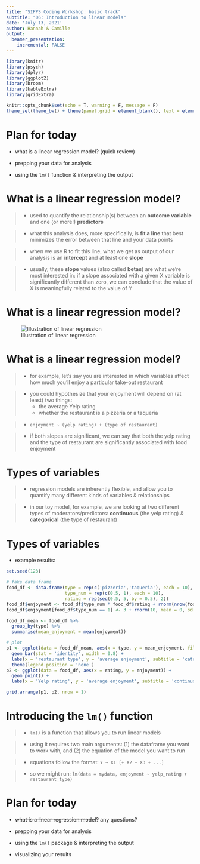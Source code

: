 ```yaml
---
title: "SIPPS Coding Workshop: basic track"
subtitle: "06: Introduction to linear models"
date: 'July 13, 2021'
author: Hannah & Camille
output:
  beamer_presentation:
    incremental: FALSE
---
```


```r

library(knitr)
library(psych)
library(dplyr)
library(ggplot2)
library(broom)
library(kableExtra)
library(gridExtra)

knitr::opts_chunk$set(echo = T, warning = F, message = F)
theme_set(theme_bw() + theme(panel.grid = element_blank(), text = element_text(size = 10)))

```

# Plan for today

- what is a linear regression model? (quick review)

- prepping your data for analysis

- using the `lm()` function & interpreting the output

# What is a linear regression model?

> - used to quantify the relationship(s) between an **outcome variable** and one (or more!) **predictors**

> - what this analysis does, more specifically, is **fit a line** that best minimizes the error between that line and your data points

> - when we use R to fit this line, what we get as output of our analysis is an **intercept** and at least one **slope**

> - usually, these **slope** values (also called **betas**) are what we're most interested in: if a slope associated with a given X variable is significantly different than zero, we can conclude that the value of X is meaningfully related to the value of Y

# What is a linear regression model?

![Illustration of linear regression](linreg.png)

# What is a linear regression model?

> - for example, let's say you are interested in which variables affect how much you'll enjoy a particular take-out restaurant

> - you could hypothesize that your enjoyment will depend on (at least) two things:
>     - the average Yelp rating
>     - whether the restaurant is a pizzeria or a taqueria
  
> - `enjoyment ~ (yelp rating) + (type of restaurant)`

> - if both slopes are significant, we can say that both the yelp rating and the type of restaurant are significantly associated with food enjoyment 

# Types of variables

> - regression models are inherently flexible, and allow you to quantify many different kinds of variables & relationships

> - in our toy model, for example, we are looking at two different types of moderators/predictors: **continuous** (the yelp rating) & **categorical** (the type of restaurant)

# Types of variables

- example results:
```r

set.seed(123)

# fake data frame
food_df <- data.frame(type = rep(c('pizzeria','taqueria'), each = 10),
                      type_num = rep(c(0.5, 1), each = 10),
                      rating = rep(seq(0.5, 5, by = 0.5), 2))
food_df$enjoyment <- food_df$type_num * food_df$rating + rnorm(nrow(food_df), mean = 0, sd = 0.3)
food_df$enjoyment[food_df$type_num == 1] <- 3 + rnorm(10, mean = 0, sd = 0.5)

food_df_mean <- food_df %>%
  group_by(type) %>%
  summarise(mean_enjoyment = mean(enjoyment))

# plot
p1 <- ggplot(data = food_df_mean, aes(x = type, y = mean_enjoyment, fill = type)) +
  geom_bar(stat = 'identity', width = 0.8) +
  labs(x = 'restaurant type', y = 'average enjoyment', subtitle = 'categorical') +
  theme(legend.position = 'none')
p2 <- ggplot(data = food_df, aes(x = rating, y = enjoyment)) +
  geom_point() + 
  labs(x = 'Yelp rating', y = 'average enjoyment', subtitle = 'continuous')

grid.arrange(p1, p2, nrow = 1)

```

# Introducing the `lm()` function

> - `lm()` is a function that allows you to run linear models

> - using it requires two main arguments: (1) the dataframe you want to work with, and (2) the equation of the model you want to run

> - equations follow the format: `Y ~ X1 [+ X2 + X3 + ...]`

> - so we might run: `lm(data = mydata, enjoyment ~ yelp_rating + restaurant_type)`

# Plan for today

- ~~what is a linear regression model?~~ any questions?

- prepping your data for analysis

- using the `lm()` package & interpreting the output

- visualizing your results
